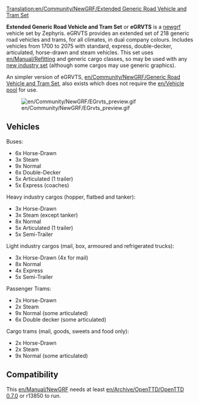 [[Translation:en/Community/NewGRF/Extended Generic Road Vehicle and Tram Set]]


{{en/Community/NewGRF/Newgrf set|Name=Extended Generic Road Vehicle and Tram Set
|Image=en/Community/NewGRF/EGRVTS preview.png
|Download=http://www.tt-forums.net/viewtopic.php?f=26&t=33415
|Discussion=http://www.tt-forums.net/viewtopic.php?f=26&t=33415
|Homepage=http://www.tt-forums.net/viewtopic.php?f=26&t=33415
}}
'''Extended Generic Road Vehicle and Tram Set''' or '''eGRVTS''' is a [[en/Manual/NewGRF|newgrf]] vehicle set by Zephyris. eGRVTS provides an extended set of 218 generic road vehicles and trams, for all climates, in dual company colours. Includes vehicles from 1700 to 2075 with standard, express, double-decker, articulated, horse-drawn and steam vehicles. This set uses [[en/Manual/Refit]]ting and generic cargo classes, so may be used with any [[en/Archive/Manual/NewGRF Industries|new industry set]] (although some cargos may use generic graphics).

An simpler version of eGRVTS, [[en/Community/NewGRF/Generic Road Vehicle and Tram Set]], also exists which does not require the [[en/Vehicle pool]] for use.

[[File:en/Community/NewGRF/EGrvts preview.gif|center]]

==Vehicles==
Buses:
*6x Horse-Drawn
*3x Steam
*9x Normal
*6x Double-Decker
*5x Articulated (1 trailer)
*5x Express (coaches)

Heavy industry cargos (hopper, flatbed and tanker):
*3x Horse-Drawn
*3x Steam (except tanker)
*8x Normal
*5x Articulated (1 trailer)
*5x Semi-Trailer

Light industry cargos (mail, box, armoured and refrigerated trucks):
*3x Horse-Drawn (4x for mail)
*8x Normal
*4x Express
*5x Semi-Trailer

Passenger Trams:
*2x Horse-Drawn
*2x Steam
*9x Normal (some articulated)
*6x Double decker (some articulated)

Cargo trams (mail, goods, sweets and food only):
*2x Horse-Drawn
*2x Steam
*9x Normal (some articulated)

==Compatibility==
This [[en/Manual/NewGRF]] needs at least [[en/Archive/OpenTTD/OpenTTD 0.7.0]] or r13850 to run.